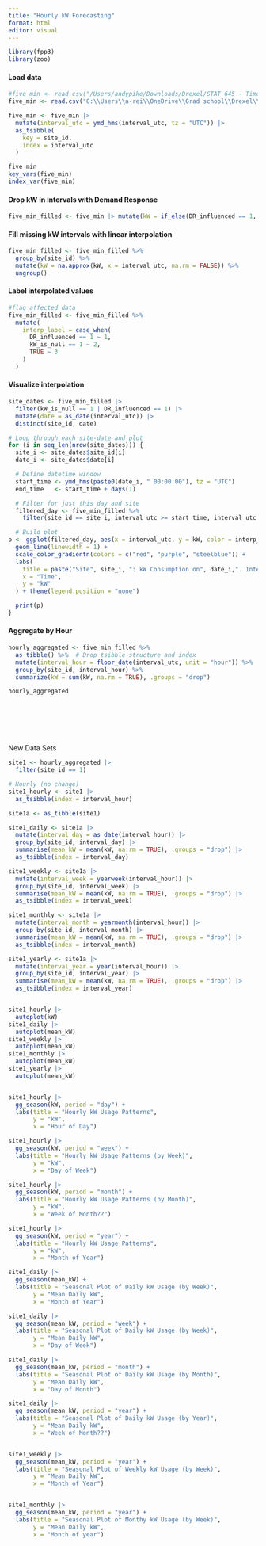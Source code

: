 ---
title: "Hourly kW Forecasting"
format: html
editor: visual
---

```{r}
library(fpp3)
library(zoo)

```

#### Load data

```{r}
#five_min <- read.csv("/Users/andypike/Downloads/Drexel/STAT 645 - Time Series Forecasting/STAT_645_5_min_data.csv")
five_min <- read.csv("C:\\Users\\a-rei\\OneDrive\\Grad school\\Drexel\\3 - SP 2025\\STAT 645 - Time Series Forecasting\\Final\\STAT_645_5_min_data.csv")

five_min <- five_min |> 
  mutate(interval_utc = ymd_hms(interval_utc, tz = "UTC")) |> 
  as_tsibble(
    key = site_id,
    index = interval_utc
  )

five_min
key_vars(five_min)
index_var(five_min)

```

#### Drop kW in intervals with Demand Response

```{r}
five_min_filled <- five_min |> mutate(kW = if_else(DR_influenced == 1, NA_real_, kW))
```

#### Fill missing kW intervals with linear interpolation

```{r}
five_min_filled <- five_min_filled %>%
  group_by(site_id) %>%
  mutate(kW = na.approx(kW, x = interval_utc, na.rm = FALSE)) %>%
  ungroup()
```

#### Label interpolated values

```{r}
#flag affected data
five_min_filled <- five_min_filled %>%
  mutate(
    interp_label = case_when(
      DR_influenced == 1 ~ 1,
      kW_is_null == 1 ~ 2,
      TRUE ~ 3
    )
  )
```

#### Visualize interpolation

```{r}
site_dates <- five_min_filled |> 
  filter(kW_is_null == 1 | DR_influenced == 1) |> 
  mutate(date = as_date(interval_utc)) |> 
  distinct(site_id, date)

# Loop through each site-date and plot
for (i in seq_len(nrow(site_dates))) {
  site_i <- site_dates$site_id[i]
  date_i <- site_dates$date[i]

  # Define datetime window
  start_time <- ymd_hms(paste0(date_i, " 00:00:00"), tz = "UTC")
  end_time   <- start_time + days(1)

  # Filter for just this day and site
  filtered_day <- five_min_filled %>%
    filter(site_id == site_i, interval_utc >= start_time, interval_utc < end_time)

  # Build plot
p <- ggplot(filtered_day, aes(x = interval_utc, y = kW, color = interp_label)) +
  geom_line(linewidth = 1) +
  scale_color_gradientn(colors = c("red", "purple", "steelblue")) +
  labs(
    title = paste("Site", site_i, ": kW Consumption on", date_i,". Interpolated intervals highlighted."),
    x = "Time",
    y = "kW"
  ) + theme(legend.position = "none")

  print(p)
}

```

#### Aggregate by Hour

```{r}
hourly_aggregated <- five_min_filled %>%
  as_tibble() %>%  # Drop tsibble structure and index
  mutate(interval_hour = floor_date(interval_utc, unit = "hour")) %>%
  group_by(site_id, interval_hour) %>%
  summarize(kW = sum(kW, na.rm = TRUE), .groups = "drop")

hourly_aggregated







```

``` R

```

New Data Sets

```{r}
site1 <- hourly_aggregated |>
  filter(site_id == 1)

# Hourly (no change)
site1_hourly <- site1 |>
  as_tsibble(index = interval_hour)

site1a <- as_tibble(site1)

site1_daily <- site1a |>
  mutate(interval_day = as_date(interval_hour)) |>
  group_by(site_id, interval_day) |>
  summarise(mean_kW = mean(kW, na.rm = TRUE), .groups = "drop") |>
  as_tsibble(index = interval_day)

site1_weekly <- site1a |>
  mutate(interval_week = yearweek(interval_hour)) |>
  group_by(site_id, interval_week) |>
  summarise(mean_kW = mean(kW, na.rm = TRUE), .groups = "drop") |>
  as_tsibble(index = interval_week)

site1_monthly <- site1a |>
  mutate(interval_month = yearmonth(interval_hour)) |>
  group_by(site_id, interval_month) |>
  summarise(mean_kW = mean(kW, na.rm = TRUE), .groups = "drop") |>
  as_tsibble(index = interval_month)

site1_yearly <- site1a |>
  mutate(interval_year = year(interval_hour)) |>
  group_by(site_id, interval_year) |>
  summarise(mean_kW = mean(kW, na.rm = TRUE), .groups = "drop") |>
  as_tsibble(index = interval_year)


site1_hourly |>
  autoplot(kW)
site1_daily |>
  autoplot(mean_kW) 
site1_weekly |>
  autoplot(mean_kW) 
site1_monthly |>
  autoplot(mean_kW) 
site1_yearly |>
  autoplot(mean_kW) 


site1_hourly |>
  gg_season(kW, period = "day") +
  labs(title = "Hourly kW Usage Patterns",
       y = "kW",
       x = "Hour of Day")

site1_hourly |>
  gg_season(kW, period = "week") +
  labs(title = "Hourly kW Usage Patterns (by Week)",
       y = "kW",
       x = "Day of Week")

site1_hourly |>
  gg_season(kW, period = "month") +
  labs(title = "Hourly kW Usage Patterns (by Month)",
       y = "kW",
       x = "Week of Month??")

site1_hourly |>
  gg_season(kW, period = "year") +
  labs(title = "Hourly kW Usage Patterns",
       y = "kW",
       x = "Month of Year")

site1_daily |>
  gg_season(mean_kW) +
  labs(title = "Seasonal Plot of Daily kW Usage (by Week)",
       y = "Mean Daily kW",
       x = "Month of Year")

site1_daily |>
  gg_season(mean_kW, period = "week") +
  labs(title = "Seasonal Plot of Daily kW Usage (by Week)",
       y = "Mean Daily kW",
       x = "Day of Week")

site1_daily |>
  gg_season(mean_kW, period = "month") +
  labs(title = "Seasonal Plot of Daily kW Usage (by Month)",
       y = "Mean Daily kW",
       x = "Day of Month")

site1_daily |>
  gg_season(mean_kW, period = "year") +
  labs(title = "Seasonal Plot of Daily kW Usage (by Year)",
       y = "Mean Daily kW",
       x = "Week of Month??")


site1_weekly |>
  gg_season(mean_kW, period = "year") +
  labs(title = "Seasonal Plot of Weekly kW Usage (by Week)",
       y = "Mean Daily kW",
       x = "Month of Year")


site1_monthly |>
  gg_season(mean_kW, period = "year") +
  labs(title = "Seasonal Plot of Monthy kW Usage (by Week)",
       y = "Mean Daily kW",
       x = "Month of year")
```
